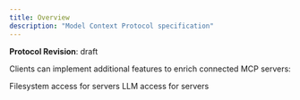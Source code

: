 ```yaml
---
title: Overview
description: "Model Context Protocol specification"
---
```

<Note>**Protocol Revision**: draft</Note>

Clients can implement additional features to enrich connected MCP servers:

<CardGroup cols={3}>
  <Card title="Roots" icon="folder" href="/specification/draft/client/roots">
    Filesystem access for servers
  </Card>
  <Card title="Sampling" icon="code" href="/specification/draft/client/sampling">
    LLM access for servers
  </Card>
</CardGroup>
